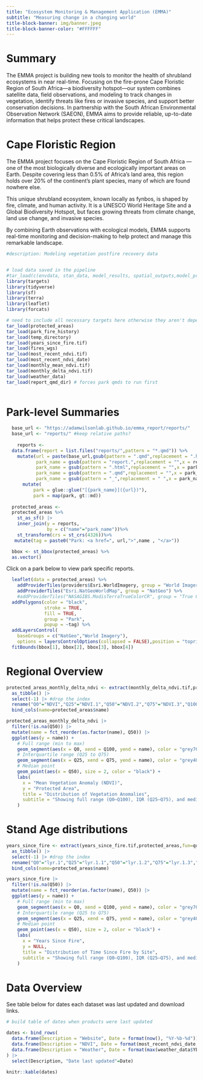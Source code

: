 ```yaml
---
title: "Ecosystem Monitoring & Management Application (EMMA)"
subtitle: "Measuring change in a changing world"
title-block-banner: img/banner.jpeg
title-block-banner-color: "#FFFFFF"
---
```


# Summary

The EMMA project is building new tools to monitor the health of shrubland ecosystems in near real-time. Focusing on the fire-prone Cape Floristic Region of South Africa—a biodiversity hotspot—our system combines satellite data, field observations, and modeling to track changes in vegetation, identify threats like fires or invasive species, and support better conservation decisions. In partnership with the South African Environmental Observation Network (SAEON), EMMA aims to provide reliable, up-to-date information that helps protect these critical landscapes.

# Cape Floristic Region

The EMMA project focuses on the Cape Floristic Region of South Africa — one of the most biologically diverse and ecologically important areas on Earth. Despite covering less than 0.5% of Africa’s land area, this region holds over 20% of the continent’s plant species, many of which are found nowhere else.

This unique shrubland ecosystem, known locally as fynbos, is shaped by fire, climate, and human activity. It is a UNESCO World Heritage Site and a Global Biodiversity Hotspot, but faces growing threats from climate change, land use change, and invasive species.

By combining Earth observations with ecological models, EMMA supports real-time monitoring and decision-making to help protect and manage this remarkable landscape.

```r
#description: Modeling vegetation postfire recovery data


# load data saved in the pipeline
#tar_load(c(envdata, stan_data, model_results, spatial_outputs,model_prediction)) 
library(targets)
library(tidyverse)
library(sf)
library(terra)
library(leaflet)
library(forcats)

# need to include all necessary targets here otherwise they aren't dependencies with tar_quarto()
tar_load(protected_areas)
tar_load(park_fire_history)
tar_load(temp_directory)
tar_load(years_since_fire.tif)
tar_load(fires_wgs)
tar_load(most_recent_ndvi.tif)
tar_load(most_recent_ndvi_date)
tar_load(monthly_mean_ndvi.tif)
tar_load(monthly_delta_ndvi.tif)
tar_load(weather_data)
tar_load(report_qmd_dir) # forces park qmds to run first
  
```

# Park-level Summaries

```r
  base_url <- "https://adamwilsonlab.github.io/emma_report/reports/"
  base_url <- "reports/" #keep relative paths?
  
    reports <- 
  data.frame(report = list.files("reports/",pattern = "*.qmd")) %>%
    mutate(url = paste(base_url,gsub(pattern = ".qmd",replacement = ".html",x = report),sep = ""),
           park_name = gsub(pattern = "report.",replacement = "",x = report),
           park_name = gsub(pattern = ".html",replacement = "",x = park_name),
           park_name = gsub(pattern = ".qmd",replacement = "",x = park_name),
           park_name = gsub(pattern = "_",replacement = " ",x = park_name)) %>%
      mutate(
          park = glue::glue("[{park_name}]({url})"),
          park = map(park, gt::md))
  
  protected_areas <-
  protected_areas %>%
    st_as_sf() |> 
    inner_join(y = reports,
               by = c("name"="park_name"))%>% 
    st_transform(crs = st_crs(4326))%>% 
   mutate(tag = paste0("Park: <a href=", url,">",name , "</a>"))

  bbox <- st_bbox(protected_areas) %>%
  as.vector()


```

Click on a park below to view park specific reports.

```r


  leaflet(data = protected_areas) %>%
    addProviderTiles(providers$Esri.WorldImagery, group = "World Imagery") %>%
    addProviderTiles("Esri.NatGeoWorldMap", group = "NatGeo") %>%
    #addProviderTiles("NASAGIBS.ModisTerraTrueColorCR", group = "True Colors") %>%
  addPolygons(color = "black",
              stroke = TRUE,
              fill = TRUE,
              group = "Park",
              popup = ~tag) %>%
  addLayersControl(
    baseGroups = c("NatGeo","World Imagery"),
    options = layersControlOptions(collapsed = FALSE),position = "topright") %>%
  fitBounds(bbox[1], bbox[2], bbox[3], bbox[4])

```

# Regional Overview

```r

protected_areas_monthly_delta_ndvi <- extract(monthly_delta_ndvi.tif,protected_areas,fun=quantile,na.rm=T) |> 
  as_tibble() |> 
  select(-1) |> #drop the index
  rename("Q0"="NDVI","Q25"="NDVI.1","Q50"="NDVI.2","Q75"="NDVI.3","Q100"="NDVI.4") |> 
  bind_cols(name=protected_areas$name)

```

```r

protected_areas_monthly_delta_ndvi |> 
  filter(!is.na(Q50)) |> 
  mutate(name = fct_reorder(as.factor(name), Q50)) |> 
  ggplot(aes(y = name)) +
    # Full range (min to max)
    geom_segment(aes(x = Q0, xend = Q100, yend = name), color = "grey70", linewidth = .5) +
    # Interquartile range (Q25 to Q75)
    geom_segment(aes(x = Q25, xend = Q75, yend = name), color = "grey40", linewidth = 1) +
    # Median point
    geom_point(aes(x = Q50), size = 2, color = "black") +
    labs(
      x = "Mean Vegetation Anomaly (NDVI)",
      y = "Protected Area",
      title = "Distribution of Vegetation Anomalies",
      subtitle = "Showing full range (Q0–Q100), IQR (Q25–Q75), and median (Q50)"
    ) 


```


# Stand Age distributions

```r
years_since_fire <- extract(years_since_fire.tif,protected_areas,fun=quantile,na.rm=T) |> 
  as_tibble() |> 
  select(-1) |> #drop the index
  rename("Q0"="lyr.1","Q25"="lyr.1.1","Q50"="lyr.1.2","Q75"="lyr.1.3","Q100"="lyr.1.4") |> 
  bind_cols(name=protected_areas$name)

```

```r
years_since_fire |> 
  filter(!is.na(Q50)) |> 
  mutate(name = fct_reorder(as.factor(name), Q50)) |> 
  ggplot(aes(y = name)) +
    # Full range (min to max)
    geom_segment(aes(x = Q0, xend = Q100, yend = name), color = "grey70", linewidth = .5) +
    # Interquartile range (Q25 to Q75)
    geom_segment(aes(x = Q25, xend = Q75, yend = name), color = "grey40", linewidth = 1) +
    # Median point
    geom_point(aes(x = Q50), size = 2, color = "black") +
    labs(
      x = "Years Since Fire",
      y = NULL,
      title = "Distribution of Time Since Fire by Site",
      subtitle = "Showing full range (Q0–Q100), IQR (Q25–Q75), and median (Q50)"
    ) 

```

# Data Overview

See table below for dates each dataset was last updated and download links.

```r
# build table of dates when products were last updated

dates <- bind_rows(
  data.frame(Description = "Website", Date = format(now(), "%Y-%b-%d")),
  data.frame(Description = "NDVI", Date = format(most_recent_ndvi_date, "%Y-%b-%d")),
  data.frame(Description = "Weather", Date = format(max(weather_data$YEARMODA), "%Y-%b-%d"))
) |> 
  select(Description, "Date last updated"=Date)

knitr::kable(dates)
 
```
